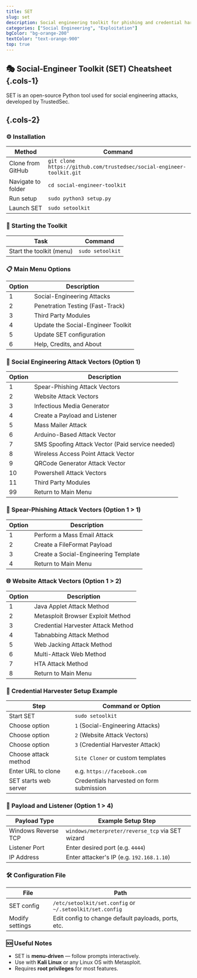 ```yaml
---
title: SET
slug: set
description: Social engineering toolkit for phishing and credential harvesting.
categories: ["Social Engineering", "Exploitation"]
bgColor: "bg-orange-200"
textColor: "text-orange-900"
top: true
---
```


## 🎭 Social-Engineer Toolkit (SET) Cheatsheet {.cols-1}

SET is an open-source Python tool used for social engineering attacks, developed by TrustedSec.

## {.cols-2}

### ⚙️ Installation

| Method             | Command                                                               |
| ------------------ | --------------------------------------------------------------------- |
| Clone from GitHub  | `git clone https://github.com/trustedsec/social-engineer-toolkit.git` |
| Navigate to folder | `cd social-engineer-toolkit`                                          |
| Run setup          | `sudo python3 setup.py`                                               |
| Launch SET         | `sudo setoolkit`                                                      |

### 🏁 Starting the Toolkit

| Task                     | Command          |
| ------------------------ | ---------------- |
| Start the toolkit (menu) | `sudo setoolkit` |

### 📋 Main Menu Options

| Option | Description                        |
| ------ | ---------------------------------- |
| 1      | Social-Engineering Attacks         |
| 2      | Penetration Testing (Fast-Track)   |
| 3      | Third Party Modules                |
| 4      | Update the Social-Engineer Toolkit |
| 5      | Update SET configuration           |
| 6      | Help, Credits, and About           |

### 🎯 Social Engineering Attack Vectors (Option 1)

| Option | Description                                      |
| ------ | ------------------------------------------------ |
| 1      | Spear-Phishing Attack Vectors                    |
| 2      | Website Attack Vectors                           |
| 3      | Infectious Media Generator                       |
| 4      | Create a Payload and Listener                    |
| 5      | Mass Mailer Attack                               |
| 6      | Arduino-Based Attack Vector                      |
| 7      | SMS Spoofing Attack Vector (Paid service needed) |
| 8      | Wireless Access Point Attack Vector              |
| 9      | QRCode Generator Attack Vector                   |
| 10     | Powershell Attack Vectors                        |
| 11     | Third Party Modules                              |
| 99     | Return to Main Menu                              |

### 💌 Spear-Phishing Attack Vectors (Option 1 > 1)

| Option | Description                          |
| ------ | ------------------------------------ |
| 1      | Perform a Mass Email Attack          |
| 2      | Create a FileFormat Payload          |
| 3      | Create a Social-Engineering Template |
| 4      | Return to Main Menu                  |

### 🌐 Website Attack Vectors (Option 1 > 2)

| Option | Description                        |
| ------ | ---------------------------------- |
| 1      | Java Applet Attack Method          |
| 2      | Metasploit Browser Exploit Method  |
| 3      | Credential Harvester Attack Method |
| 4      | Tabnabbing Attack Method           |
| 5      | Web Jacking Attack Method          |
| 6      | Multi-Attack Web Method            |
| 7      | HTA Attack Method                  |
| 8      | Return to Main Menu                |

### 🔐 Credential Harvester Setup Example

| Step                  | Command or Option                        |
| --------------------- | ---------------------------------------- |
| Start SET             | `sudo setoolkit`                         |
| Choose option         | `1` (Social-Engineering Attacks)         |
| Choose option         | `2` (Website Attack Vectors)             |
| Choose option         | `3` (Credential Harvester Attack)        |
| Choose attack method  | `Site Cloner` or custom templates        |
| Enter URL to clone    | e.g. `https://facebook.com`              |
| SET starts web server | Credentials harvested on form submission |

### 🧪 Payload and Listener (Option 1 > 4)

| Payload Type        | Example Setup Step                               |
| ------------------- | ------------------------------------------------ |
| Windows Reverse TCP | `windows/meterpreter/reverse_tcp` via SET wizard |
| Listener Port       | Enter desired port (e.g. `4444`)                 |
| IP Address          | Enter attacker's IP (e.g. `192.168.1.10`)        |

### 🛠️ Configuration File

| File            | Path                                                     |
| --------------- | -------------------------------------------------------- |
| SET config      | `/etc/setoolkit/set.config` or `~/.setoolkit/set.config` |
| Modify settings | Edit config to change default payloads, ports, etc.      |

### 🆘 Useful Notes

- SET is **menu-driven** — follow prompts interactively.
- Use with **Kali Linux** or any Linux OS with Metasploit.
- Requires **root privileges** for most features.
